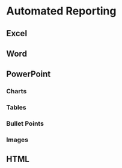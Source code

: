 # Automated Reporting {#auto_report}

## Excel
## Word
## PowerPoint
### Charts
### Tables
### Bullet Points
### Images
## HTML
